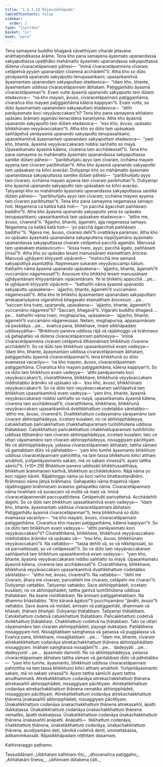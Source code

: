```yaml
---
title: "1.4.1.10 Rājasikkhāpada"
tableOfContents: false
sidebar:
  order: 2
type: "tipitaka"
basket: "vi"
book: "para"
---
```



<DynamicBreadcrumb />

<Division number="537" book="para" bookNo="1" page="323">

<Paragraph number="2070" book="para">
Tena samayena buddho bhagavā sāvatthiyaṃ viharati jetavane anāthapiṇḍikassa ārāme. Tena kho pana samayena āyasmato upanandassa sakyaputtassa upaṭṭhāko mahāmatto āyasmato upanandassa sakyaputtassa dūtena cīvaracetāpannaṃ pāhesi—  “iminā cīvaracetāpannena cīvaraṃ cetāpetvā ayyaṃ upanandaṃ cīvarena acchādehī”ti. Atha kho so dūto yenāyasmā upanando sakyaputto tenupasaṅkami; upasaṅkamitvā āyasmantaṃ upanandaṃ sakyaputtaṃ etadavoca—  “idaṃ kho, bhante, āyasmantaṃ uddissa cīvaracetāpannaṃ ābhataṃ. Paṭiggaṇhātu āyasmā cīvaracetāpannan”ti. Evaṃ vutte āyasmā upanando sakyaputto taṃ dūtaṃ etadavoca—  “na kho mayaṃ, āvuso, cīvaracetāpannaṃ paṭiggaṇhāma, cīvarañca kho mayaṃ paṭiggaṇhāma kālena kappiyan”ti. Evaṃ vutte, so dūto āyasmantaṃ upanandaṃ sakyaputtaṃ etadavoca—  “atthi panāyasmato koci veyyāvaccakaro”ti? Tena kho pana samayena aññataro upāsako ārāmaṃ agamāsi kenacideva karaṇīyena. Atha kho āyasmā upanando sakyaputto taṃ dūtaṃ etadavoca—  “eso kho, āvuso, upāsako bhikkhūnaṃ veyyāvaccakaro”ti. Atha kho so dūto taṃ upāsakaṃ saññāpetvā yenāyasmā upanando sakyaputto tenupasaṅkami; upasaṅkamitvā āyasmantaṃ upanandaṃ sakyaputtaṃ etadavoca—  “yaṃ kho, bhante, āyasmā veyyāvaccakaraṃ niddisi saññatto so mayā. Upasaṅkamatu āyasmā kālena, cīvarena taṃ acchādessatī”ti.
</Paragraph>

<Paragraph number="2071" book="para">
Tena kho pana samayena so mahāmatto āyasmato upanandassa sakyaputtassa santike dūtaṃ pāhesi—  “paribhuñjatu ayyo taṃ cīvaraṃ, icchāma mayaṃ ayyena taṃ cīvaraṃ paribhuttan”ti. Atha kho āyasmā upanando sakyaputto taṃ upāsakaṃ na kiñci avacāsi. Dutiyampi kho so mahāmatto āyasmato upanandassa sakyaputtassa santike dūtaṃ pāhesi—  “paribhuñjatu ayyo taṃ cīvaraṃ, icchāma mayaṃ ayyena taṃ cīvaraṃ paribhuttan”ti. Dutiyampi kho āyasmā upanando sakyaputto taṃ upāsakaṃ na kiñci avacāsi. Tatiyampi kho so mahāmatto āyasmato upanandassa sakyaputtassa santike dūtaṃ pāhesi—  “paribhuñjatu ayyo taṃ cīvaraṃ, icchāma mayaṃ ayyena taṃ cīvaraṃ paribhuttan”ti.
</Paragraph>

<Paragraph number="2072" book="para">
Tena kho pana samayena negamassa samayo hoti. Negamena ca katikā katā hoti—  “yo pacchā āgacchati paññāsaṃ baddho”ti. Atha kho āyasmā upanando sakyaputto yena so upāsako tenupasaṅkami; upasaṅkamitvā taṃ upāsakaṃ etadavoca—  “attho me, āvuso, cīvarenā”ti. “Ajjaṇho, bhante, āgamehi, ajja negamassa samayo. Negamena ca katikā katā hoti—  ‘yo pacchā āgacchati paññāsaṃ baddho’”ti. “Ajjeva me, āvuso, cīvaraṃ dehī”ti ovaṭṭikāya parāmasi. Atha kho so upāsako āyasmatā upanandena sakyaputtena nippīḷiyamāno āyasmato upanandassa sakyaputtassa cīvaraṃ cetāpetvā pacchā agamāsi. Manussā taṃ upāsakaṃ etadavocuṃ—  “kissa tvaṃ, ayyo, pacchā āgato, paññāsaṃ jīnosī”ti.
</Paragraph>

<Paragraph number="2073" book="para">
Atha kho so upāsako tesaṃ manussānaṃ etamatthaṃ ārocesi. Manussā ujjhāyanti khiyyanti vipācenti—  “mahicchā ime samaṇā sakyaputtiyā asantuṭṭhā. Nayimesaṃ sukaraṃ veyyāvaccampi kātuṃ. Kathañhi nāma āyasmā upanando upāsakena—  ‘ajjaṇho, bhante, āgamehī’ti vuccamāno nāgamessatī”ti.
</Paragraph>

<Paragraph number="2074" book="para">
Assosuṃ kho bhikkhū tesaṃ manussānaṃ ujjhāyantānaṃ khiyyantānaṃ vipācentānaṃ. Ye te bhikkhū appicchā …pe…  te ujjhāyanti khiyyanti vipācenti—  “kathañhi nāma āyasmā upanando sakyaputto upāsakena—  ‘ajjaṇho, bhante, āgamehī’ti vuccamāno nāgamessatī”ti.
</Paragraph>

<Paragraph number="2075" book="para">
Atha kho te bhikkhū āyasmantaṃ upanandaṃ sakyaputtaṃ anekapariyāyena vigarahitvā bhagavato etamatthaṃ ārocesuṃ …pe…  “saccaṃ kira tvaṃ, upananda, upāsakena—  ‘ajjaṇho, bhante, āgamehī’ti vuccamāno nāgamesī”ti? “Saccaṃ, bhagavā”ti. Vigarahi buddho bhagavā …pe…  kathañhi nāma tvaṃ, moghapurisa, upāsakena—  ‘ajjaṇho, bhante, āgamehī’ti vuccamāno nāgamessasi. Netaṃ, moghapurisa, appasannānaṃ vā pasādāya …pe…  evañca pana, bhikkhave, imaṃ sikkhāpadaṃ uddiseyyātha—
</Paragraph>

</Division>
<Division number="538" book="para" bookNo="1" page="325">

<Paragraph number="2076" book="para">
<Emphasis>“Bhikkhuṃ paneva uddissa rājā vā rājabhoggo vā brāhmaṇo vā gahapatiko vā dūtena cīvaracetāpannaṃ pahiṇeyya—  ‘iminā cīvaracetāpannena cīvaraṃ cetāpetvā itthannāmaṃ bhikkhuṃ cīvarena acchādehī’ti. So ce dūto taṃ bhikkhuṃ upasaṅkamitvā evaṃ vadeyya—  ‘idaṃ kho, bhante, āyasmantaṃ uddissa cīvaracetāpannaṃ ābhataṃ, paṭiggaṇhātu āyasmā cīvaracetāpannan’ti, tena bhikkhunā so dūto evamassa vacanīyo—  ‘na kho mayaṃ, āvuso, cīvaracetāpannaṃ paṭiggaṇhāma. Cīvarañca kho mayaṃ paṭiggaṇhāma, kālena kappiyan’ti. So ce dūto taṃ bhikkhuṃ evaṃ vadeyya—  ‘atthi panāyasmato koci veyyāvaccakaro’ti, cīvaratthikena, bhikkhave, bhikkhunā veyyāvaccakaro niddisitabbo ārāmiko vā upāsako vā—  ‘eso kho, āvuso, bhikkhūnaṃ veyyāvaccakaro’ti. So ce dūto taṃ veyyāvaccakaraṃ saññāpetvā taṃ bhikkhuṃ upasaṅkamitvā evaṃ vadeyya—  ‘yaṃ kho, bhante, āyasmā veyyāvaccakaraṃ niddisi saññatto so mayā, upasaṅkamatu āyasmā kālena, cīvarena taṃ acchādessatī’ti, cīvaratthikena, bhikkhave, bhikkhunā veyyāvaccakaro upasaṅkamitvā dvattikkhattuṃ codetabbo sāretabbo—  ‘attho me, āvuso, cīvarenā’ti. Dvattikkhattuṃ codayamāno sārayamāno taṃ cīvaraṃ abhinipphādeyya, iccetaṃ kusalaṃ; no ce abhinipphādeyya, catukkhattuṃ pañcakkhattuṃ chakkhattuparamaṃ tuṇhībhūtena uddissa ṭhātabbaṃ. Catukkhattuṃ pañcakkhattuṃ chakkhattuparamaṃ tuṇhībhūto uddissa tiṭṭhamāno taṃ cīvaraṃ abhinipphādeyya, iccetaṃ kusalaṃ; tato ce uttari vāyamamāno taṃ cīvaraṃ abhinipphādeyya, nissaggiyaṃ pācittiyaṃ. No ce abhinipphādeyya, yatassa cīvaracetāpannaṃ ābhataṃ, tattha sāmaṃ vā gantabbaṃ dūto vā pāhetabbo—  ‘yaṃ kho tumhe āyasmanto bhikkhuṃ uddissa cīvaracetāpannaṃ pahiṇittha, na taṃ tassa bhikkhuno kiñci atthaṃ anubhoti, yuñjantāyasmanto sakaṃ, mā vo sakaṃ vinassā’ti, ayaṃ tattha sāmīcī”</Emphasis>ti. (*10*:<Emphasis>29</Emphasis>)
</Paragraph>

</Division>
<Division number="539" book="para" bookNo="1" page="326">

<Paragraph number="2077" book="para">
<Emphasis>Bhikkhuṃ paneva uddissā</Emphasis>ti bhikkhussatthāya, bhikkhuṃ ārammaṇaṃ karitvā, bhikkhuṃ acchādetukāmo.
</Paragraph>

<Paragraph number="2078" book="para">
<Emphasis>Rājā</Emphasis> nāma yo koci rajjaṃ kāreti.
</Paragraph>

<Paragraph number="2079" book="para">
<Emphasis>Rājabhoggo</Emphasis> nāma yo koci rañño bhattavetanāhāro.
</Paragraph>

<Paragraph number="2080" book="para">
<Emphasis>Brāhmaṇo</Emphasis> nāma jātiyā brāhmaṇo.
</Paragraph>

<Paragraph number="2081" book="para">
<Emphasis>Gahapatiko</Emphasis> nāma ṭhapetvā rājaṃ rājabhoggaṃ brāhmaṇaṃ avaseso gahapatiko nāma.
</Paragraph>

<Paragraph number="2082" book="para">
<Emphasis>Cīvaracetāpannaṃ</Emphasis> nāma hiraññaṃ vā suvaṇṇaṃ vā muttā vā maṇi vā.
</Paragraph>

<Paragraph number="2083" book="para">
<Emphasis>Iminā cīvaracetāpannenā</Emphasis>ti paccupaṭṭhitena.
</Paragraph>

<Paragraph number="2084" book="para">
<Emphasis>Cetāpetvā</Emphasis>ti parivattetvā.
</Paragraph>

<Paragraph number="2085" book="para">
<Emphasis>Acchādehī</Emphasis>ti dajjehi.
</Paragraph>

<Paragraph number="2086" book="para">
So ce dūto taṃ bhikkhuṃ upasaṅkamitvā evaṃ vadeyya—  “idaṃ kho, bhante, āyasmantaṃ uddissa cīvaracetāpannaṃ ābhataṃ. Paṭiggaṇhātu āyasmā cīvaracetāpannan”ti, tena bhikkhunā so dūto evamassa vacanīyo—  “na kho mayaṃ, āvuso, cīvaracetāpannaṃ paṭiggaṇhāma. Cīvarañca kho mayaṃ paṭiggaṇhāma, kālena kappiyan”ti. So ce dūto taṃ bhikkhuṃ evaṃ vadeyya—  “atthi panāyasmato koci veyyāvaccakaro”ti? Cīvaratthikena, bhikkhave, bhikkhunā veyyāvaccakaro niddisitabbo ārāmiko vā upāsako vā—  “eso kho, āvuso, bhikkhūnaṃ veyyāvaccakaro”ti. Na vattabbo—  “tassa dehīti vā, so vā nikkhipissati, so vā parivattessati, so vā cetāpessatī”ti.
</Paragraph>

<Paragraph number="2087" book="para">
So ce dūto taṃ veyyāvaccakaraṃ saññāpetvā taṃ bhikkhuṃ upasaṅkamitvā evaṃ vadeyya—  “yaṃ kho, bhante, āyasmā veyyāvaccakaraṃ niddisi saññatto so mayā. Upasaṅkamatu āyasmā kālena, cīvarena taṃ acchādessatī”ti. Cīvaratthikena, bhikkhave, bhikkhunā veyyāvaccakaro upasaṅkamitvā dvattikkhattuṃ codetabbo sāretabbo—  “attho me, āvuso, cīvarenā”ti. Na vattabbo—  “dehi me cīvaraṃ, āhara me cīvaraṃ, parivattehi me cīvaraṃ, cetāpehi me cīvaran”ti.
</Paragraph>

<Paragraph number="2088" book="para">
Dutiyampi vattabbo. Tatiyampi vattabbo. Sace abhinipphādeti, iccetaṃ kusalaṃ; no ce abhinipphādeti, tattha gantvā tuṇhībhūtena uddissa ṭhātabbaṃ. Na āsane nisīditabbaṃ. Na āmisaṃ paṭiggahetabbaṃ. Na dhammo bhāsitabbo. “Kiṃ kāraṇā āgatosī”ti pucchiyamāno “jānāhi, āvuso”ti vattabbo. Sace āsane vā nisīdati, āmisaṃ vā paṭiggaṇhāti, dhammaṃ vā bhāsati, ṭhānaṃ bhañjati.
</Paragraph>

<Paragraph number="2089" book="para">
Dutiyampi ṭhātabbaṃ. Tatiyampi ṭhātabbaṃ. Catukkhattuṃ codetvā catukkhattuṃ ṭhātabbaṃ. Pañcakkhattuṃ codetvā dvikkhattuṃ ṭhātabbaṃ. Chakkhattuṃ codetvā na ṭhātabbaṃ. Tato ce uttari vāyamamāno taṃ cīvaraṃ abhinipphādeti, payoge dukkaṭaṃ. Paṭilābhena nissaggiyaṃ hoti. Nissajjitabbaṃ saṃghassa vā gaṇassa vā puggalassa vā. Evañca pana, bhikkhave, nissajjitabbaṃ …pe…  “idaṃ me, bhante, cīvaraṃ atirekatikkhattuṃ codanāya atirekachakkhattuṃ ṭhānena abhinipphāditaṃ nissaggiyaṃ. Imāhaṃ saṃghassa nissajjāmī”ti …pe…  dadeyyāti …pe…  dadeyyunti …pe…  āyasmato dammīti.
</Paragraph>

<Paragraph number="2090" book="para">
No ce abhinipphādeyya, yatassa cīvaracetāpannaṃ ābhataṃ tattha sāmaṃ vā gantabbaṃ dūto vā pāhetabbo—  “yaṃ kho tumhe, āyasmanto, bhikkhuṃ uddissa cīvaracetāpannaṃ pahiṇittha na taṃ tassa bhikkhuno kiñci atthaṃ anubhoti. Yuñjantāyasmanto sakaṃ, mā vo sakaṃ vinassā”ti.
</Paragraph>

<Paragraph number="2091" book="para">
<Emphasis>Ayaṃ tattha sāmīcī</Emphasis>ti ayaṃ tattha anudhammatā.
</Paragraph>

</Division>
<Division number="540" book="para" bookNo="1" page="327">

<Paragraph number="2092" book="para">
Atirekatikkhattuṃ codanāya atirekachakkhattuṃ ṭhānena atirekasaññī abhinipphādeti, nissaggiyaṃ pācittiyaṃ. Atirekatikkhattuṃ codanāya atirekachakkhattuṃ ṭhānena vematiko abhinipphādeti, nissaggiyaṃ pācittiyaṃ. Atirekatikkhattuṃ codanāya atirekachakkhattuṃ ṭhānena ūnakasaññī abhinipphādeti, nissaggiyaṃ pācittiyaṃ.
</Paragraph>

<Paragraph number="2093" book="para">
Ūnakatikkhattuṃ codanāya ūnakachakkhattuṃ ṭhānena atirekasaññī, āpatti dukkaṭassa. Ūnakatikkhattuṃ codanāya ūnakachakkhattuṃ ṭhānena vematiko, āpatti dukkaṭassa. Ūnakatikkhattuṃ codanāya ūnakachakkhattuṃ ṭhānena ūnakasaññī anāpatti.
</Paragraph>

</Division>
<Division number="541" book="para" bookNo="1" page="328">

<Paragraph number="2094" book="para">
Anāpatti—  tikkhattuṃ codanāya, chakkhattuṃ ṭhānena, ūnakatikkhattuṃ codanāya, ūnakachakkhattuṃ ṭhānena, acodiyamāno deti, sāmikā codetvā denti, ummattakassa, ādikammikassāti.

</Paragraph>
</Division>

<Paragraph number="2095" type="center" book="para">
Rājasikkhāpadaṃ niṭṭhitaṃ dasamaṃ.

  
Kathinavaggo paṭhamo.



</Paragraph>

<Paragraph number="2096" type="center" book="para">
Tassuddānaṃ


</Paragraph>

<Paragraph number="2097" type="verses" book="para">
_Ubbhataṃ kathinaṃ tīṇi,_  
_dhovanañca paṭiggaho;_  
_Aññātakāni tīṇeva,_  
_ubhinnaṃ dūtakena cāti._
</Paragraph>